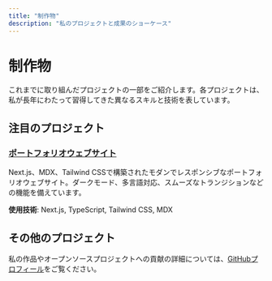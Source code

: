 ```yaml
---
title: "制作物"
description: "私のプロジェクトと成果のショーケース"
---
```


# 制作物

これまでに取り組んだプロジェクトの一部をご紹介します。各プロジェクトは、私が長年にわたって習得してきた異なるスキルと技術を表しています。

## 注目のプロジェクト

### [ポートフォリオウェブサイト](/ja/work/project1)

Next.js、MDX、Tailwind CSSで構築されたモダンでレスポンシブなポートフォリオウェブサイト。ダークモード、多言語対応、スムーズなトランジションなどの機能を備えています。

**使用技術**: Next.js, TypeScript, Tailwind CSS, MDX


## その他のプロジェクト

私の作品やオープンソースプロジェクトへの貢献の詳細については、[GitHubプロフィール](https://github.com)をご覧ください。
